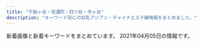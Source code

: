 ```yaml
---
title: "千駄ヶ谷・信濃町・四ツ谷・市ヶ谷"
description: "キーワード別にの巨乳アジアン・チャイナエステ嬢情報をまとめました。"
---
```


新着画像と新着キーワードをまとめています。
2021年04月05日の情報です。

<DmmAffiliateIns />
<KeywordTable
  shops={
    [
    {
        "station": "\u56db\u8c37\u4e09\u4e01\u76ee\u99c52\u756a",
        "img_links": [
            "http://e-rosa.net/images/tite-magazine.png",
            "http://e-rosa.net/images/ha.jpg",
            "http://e-rosa.net/images/009.jpg",
            "http://e-rosa.net/images/access3.jpg",
            "http://e-rosa.net/images/nei_03.png",
            "http://e-rosa.net/images/001.jpg",
            "http://e-rosa.net/images/rina0.jpg",
            "http://e-rosa.net/images/g1.jpg",
            "http://e-rosa.net/images/004.jpg",
            "http://e-rosa.net/images/haruka.jpg",
            "http://e-rosa.net/images/mimi.jpg",
            "http://e-rosa.net/images/002.jpg",
            "http://e-rosa.net/images/aya1.jpg",
            "http://e-rosa.net/images/rimi.jpg",
            "http://e-rosa.net/images/aya2.jpg",
            "http://e-rosa.net/images/meyi1.jpg",
            "http://e-rosa.net/images/girl_03.png",
            "http://e-rosa.net/images/006.jpg",
            "http://e-rosa.net/images/girl_01.png",
            "http://e-rosa.net/images/ddd.jpg",
            "http://e-rosa.net/images/noimage.jpg",
            "http://e-rosa.net/images/yuri.jpg",
            "http://e-rosa.net/images/girl_top.png",
            "http://e-rosa.net/images/te3.jpg",
            "http://e-rosa.net/images/pagetop.png",
            "http://e-rosa.net/images/gg1.png",
            "http://e-rosa.net/images/nei_01.png",
            "http://e-rosa.net/images/girlx_top.png",
            "http://e-rosa.net/images/g13.jpg",
            "http://e-rosa.net/images/right_bottom.png",
            "http://e-rosa.net/images/te1.jpg",
            "http://e-rosa.net/images/sejutu6.jpg",
            "http://e-rosa.net/images/news_top.jpg",
            "http://e-rosa.net/images/yuyi.jpg",
            "http://e-rosa.net/images/grande.jpg",
            "http://e-rosa.net/images/ayaka.jpg",
            "http://e-rosa.net/images/yuyu.jpg",
            "http://e-rosa.net/images/mio.jpg",
            "http://e-rosa.net/images/rina1.jpg",
            "http://e-rosa.net/images/sejutu5.jpg",
            "http://e-rosa.net/images/rina2.jpg",
            "http://e-rosa.net/images/tite-staff.png",
            "http://e-rosa.net/images/meyi2.jpg",
            "http://e-rosa.net/images/003.jpg",
            "http://e-rosa.net/images/te2.jpg",
            "http://e-rosa.net/images/news_bottom.jpg",
            "http://e-rosa.net/images/sejutu1.jpg",
            "http://e-rosa.net/images/right_top.png",
            "http://e-rosa.net/images/risa.jpg",
            "http://e-rosa.net/images/k1.jpg",
            "http://e-rosa.net/images/misa1.jpg",
            "http://e-rosa.net/images/tite-link.png",
            "http://e-rosa.net/images/yuna.jpg",
            "http://e-rosa.net/images/sejutu2.jpg",
            "http://e-rosa.net/images/005.jpg"
        ],
        "url": "http://e-rosa.net/",
        "name": "ROSA",
        "keywords": {}
    },
    {
        "url": "http://e-yotsuya.net/",
        "station": "JR\u56db\u30c4\u8c37\u99c5\u8d64\u5742\u53e3",
        "img_links": [
            "http://e-yotsuya.net/images/g6.jpg",
            "http://e-yotsuya.net/images/top2.png",
            "http://e-yotsuya.net/images/g4.jpg",
            "http://e-yotsuya.net/images/tite-staff.jpg",
            "http://e-yotsuya.net/images/g5.jpg",
            "http://e-yotsuya.net/images/room.jpg",
            "http://e-yotsuya.net/images/news-tit.png",
            "http://e-yotsuya.net/images/baner2.jpg",
            "http://e-yotsuya.net/images/baner.jpg",
            "http://e-yotsuya.net/images/g7.jpg",
            "http://e-yotsuya.net/images/top.jpg",
            "http://e-yotsuya.net/images/g3.jpg",
            "http://e-yotsuya.net/images/news-tit1.jpg",
            "http://e-yotsuya.net/images/g8.jpg",
            "http://e-yotsuya.net/images/g9.jpg",
            "http://e-yotsuya.net/images/g1.jpg",
            "http://e-yotsuya.net/images/tite-staff1.jpg",
            "http://e-yotsuya.net/images/g2.jpg",
            "http://e-yotsuya.net/images/mobile.png"
        ],
        "name": "\u30b9\u30de\u30a4\u30eb",
        "keywords": {
            "C": 14
        }
    },
    {
        "img_links": [],
        "station": "\u56db\u8c37\u4e09\u4e01\u76ee\u99c52\u756a\u51fa\u53e3",
        "keywords": {},
        "url": "http://aqua.jpn.cm/",
        "name": "\u5149\u540d"
    },
    {
        "station": "\u56db\u8c37\u4e09\u4e01\u76ee\u99c52\u756a",
        "keywords": {
            "84": 4,
            "D": 24,
            "85": 16,
            "86": 4,
            "C": 15
        },
        "url": "https://tanpopo.tyo.cm/",
        "img_links": [
            "https://tanpopo.tyo.cm/images/sp_mainimg.jpg",
            "https://tanpopo.tyo.cm/photos/sites/43/2021/03/202103260157281.jpg",
            "https://tanpopo.tyo.cm/photos/sites/43/2021/03/2021031408034196.jpg",
            "https://tanpopo.tyo.cm/photos/sites/43/2021/03/2021032601573011.jpg",
            "https://tanpopo.tyo.cm/images/service2.jpg",
            "https://tanpopo.tyo.cm/photos/sites/43/2021/03/2021032601572927.jpg",
            "https://tanpopo.tyo.cm/images/mainimg.jpg",
            "https://tanpopo.tyo.cm/images/sp_img_teaser.jpg",
            "https://tanpopo.tyo.cm/photos/sites/43/2021/03/2021031408034074.jpg",
            "https://tanpopo.tyo.cm/images/img_teaser.jpg",
            "https://tanpopo.tyo.cm/images/service1.jpg",
            "https://tanpopo.tyo.cm/images/service4.jpg",
            "https://tanpopo.tyo.cm/photos/sites/43/2021/03/2021031408034299.jpg",
            "https://tanpopo.tyo.cm/images/service3.jpg",
            "https://tanpopo.tyo.cm/photos/sites/43/2021/03/2021032601572729.jpg",
            "https://tanpopo.tyo.cm/photos/sites/43/2021/03/2021031408034382.jpg",
            "https://tanpopo.tyo.cm/images/pagetop.png"
        ],
        "name": "\u305f\u3093\u307d\u307d"
    },
    {
        "name": "\u30aa\u30fc\u30ed\u30e9",
        "station": "\u56db\u8c37\u4e09\u4e01\u76ee\u99c52\u756a\u53e3",
        "url": "http://l-rlx.com/",
        "img_links": [
            "http://l-rlx.com/images/03.jpg",
            "http://l-rlx.com/images/rec.jpg",
            "http://l-rlx.com/girl/08.jpg",
            "http://l-rlx.com/images/01.jpg",
            "http://l-rlx.com/images/rec_09.jpg",
            "http://l-rlx.com/images/staff_09.jpg",
            "http://l-rlx.com/images/index_07.jpg",
            "http://l-rlx.com/images/02.jpg",
            "http://l-rlx.com/images/index_01.jpg",
            "http://l-rlx.com/images/info.jpg",
            "http://l-rlx.com/girl/04.jpg",
            "http://l-rlx.com/girl/00.jpg",
            "http://l-rlx.com/images/index_20.jpg",
            "http://l-rlx.com/images/sub_09.jpg",
            "http://l-rlx.com/images/index_06.jpg",
            "http://l-rlx.com/images/index_12.jpg",
            "http://l-rlx.com/images/index_04.jpg",
            "http://l-rlx.com/images/index_05.jpg",
            "http://l-rlx.com/images/index_02.jpg",
            "http://l-rlx.com/girl/02.jpg",
            "http://l-rlx.com/girl/05.jpg",
            "http://l-rlx.com/images/index_03.jpg",
            "http://l-rlx.com/images/index_16.jpg",
            "http://l-rlx.com/images/index_21.jpg",
            "http://l-rlx.com/images/index_14.jpg",
            "http://l-rlx.com/images/info_09.jpg",
            "http://l-rlx.com/girl/01.jpg",
            "http://l-rlx.com/images/index_17.jpg"
        ],
        "keywords": {}
    },
    {
        "name": "Moon",
        "url": "http://xn--vckg5a9gug.in.net/",
        "keywords": {
            "86": 3,
            "85": 1,
            "D": 4
        },
        "img_links": [
            "http://xn--vckg5a9gug.in.net/images/cg04.jpg",
            "http://xn--vckg5a9gug.in.net/images/sys.jpg",
            "http://xn--vckg5a9gug.in.net/images/tit2.jpg",
            "http://xn--vckg5a9gug.in.net/images/tit3.jpg",
            "http://xn--vckg5a9gug.in.net/images/fbf.jpg",
            "http://xn--vckg5a9gug.in.net/images/fla.jpg",
            "http://xn--vckg5a9gug.in.net/images/tit1.jpg",
            "http://xn--vckg5a9gug.in.net/link/menlog.jpg",
            "http://xn--vckg5a9gug.in.net/images/top.jpg",
            "http://xn--vckg5a9gug.in.net/images/cg03.jpg",
            "http://xn--vckg5a9gug.in.net/images/cg02.jpg",
            "http://xn--vckg5a9gug.in.net/images/fbt.jpg",
            "http://xn--vckg5a9gug.in.net/images/cg01.jpg",
            "http://xn--vckg5a9gug.in.net/images/tit5.jpg",
            "http://xn--vckg5a9gug.in.net/images/no.png",
            "http://xn--vckg5a9gug.in.net/images/tit4.jpg"
        ],
        "station": "\u9eb9\u753a\u99c51\u756a\u51fa\u53e3"
    },
    {
        "url": "https://juno-esthe.tokyo/",
        "keywords": {},
        "img_links": [],
        "name": "\u30c6\u30a3\u30e9\u30df\u30b9",
        "station": "\u56db\u30c4\u8c37\u99c52\u756a\u53e3"
    },
    {
        "name": "\u767e\u5408",
        "station": "\u56db\u8c37\u4e09\u4e01\u76ee\u99c52\u756a",
        "keywords": {},
        "img_links": [
            "http://lakulaku.info/images/newtit.png",
            "http://lakulaku.info/img/5-4.jpg",
            "http://lakulaku.info/images/staff/5-4.jpg",
            "http://lakulaku.info/images/staff/5-3.jpg",
            "http://lakulaku.info/images/mobile.png",
            "http://lakulaku.info/images/staff/s06.jpg",
            "http://lakulaku.info/images/top.jpg",
            "http://lakulaku.info/images/staff/momo.jpg",
            "http://lakulaku.info/img/s06.jpg",
            "http://lakulaku.info/swf/baner.jpg",
            "http://lakulaku.info/images/staff/sizuka.jpg",
            "http://lakulaku.info/images/titestaff.png",
            "http://lakulaku.info/img/5-2.jpg",
            "http://lakulaku.info/images/staff/5-5.jpg",
            "http://lakulaku.info/img/5-3.jpg",
            "http://lakulaku.info/images/staff/5-2.jpg",
            "http://lakulaku.info/images/staff/nena.jpg",
            "http://lakulaku.info/images/staff/ai.jpg",
            "http://lakulaku.info/img/5-5.jpg",
            "http://lakulaku.info/images/staff/rina.jpg",
            "http://lakulaku.info/img/5-1.jpg",
            "http://lakulaku.info/images/staff/5-1.jpg",
            "http://lakulaku.info/images/staff/yumi.jpg",
            "http://lakulaku.info/images/staff/ai-a.jpg",
            "http://lakulaku.info/img/rina.jpg",
            "http://lakulaku.info/images/staff/mari.jpg"
        ],
        "url": "http://lakulaku.info/"
    },
    {
        "keywords": {
            "87": 6,
            "C": 12,
            "D": 8,
            "86": 2
        },
        "img_links": [
            "http://www.bara.relaxjp.info/images/slider/3.jpg",
            "http://www.bara.relaxjp.info/img/ttl_news.png",
            "http://www.bara.relaxjp.info/files/005.jpg",
            "http://www.bara.relaxjp.info/images/slider/2.jpg",
            "http://www.bara.relaxjp.info/images/slider/1.jpg",
            "http://www.bara.relaxjp.info/files/002.jpg",
            "http://www.bara.relaxjp.info/img/btn_side_mobile.jpg",
            "http://www.bara.relaxjp.info/img/ttl_info.png",
            "http://www.bara.relaxjp.info/img/goback.jpg",
            "http://www.bara.relaxjp.info/files/005-02.jpg",
            "http://www.bara.relaxjp.info/img/pickup.jpg",
            "http://www.bara.relaxjp.info/files/001-02.jpg",
            "http://www.bara.relaxjp.info/files/003.jpg",
            "http://www.bara.relaxjp.info/img/ttl_therapist_top.png",
            "http://www.bara.relaxjp.info/files/002-02.jpg",
            "http://www.bara.relaxjp.info/files/003-02.jpg",
            "http://www.bara.relaxjp.info/files/001.jpg",
            "http://www.bara.relaxjp.info/img/tel.png"
        ],
        "station": "\u56db\u8c37\u4e09\u4e01\u76ee\u99c53\u756a\u53e3",
        "url": "http://www.bara.relaxjp.info/",
        "name": "\u8594\u8587"
    }
]
}
/>
<DmmAffiliateScript />
